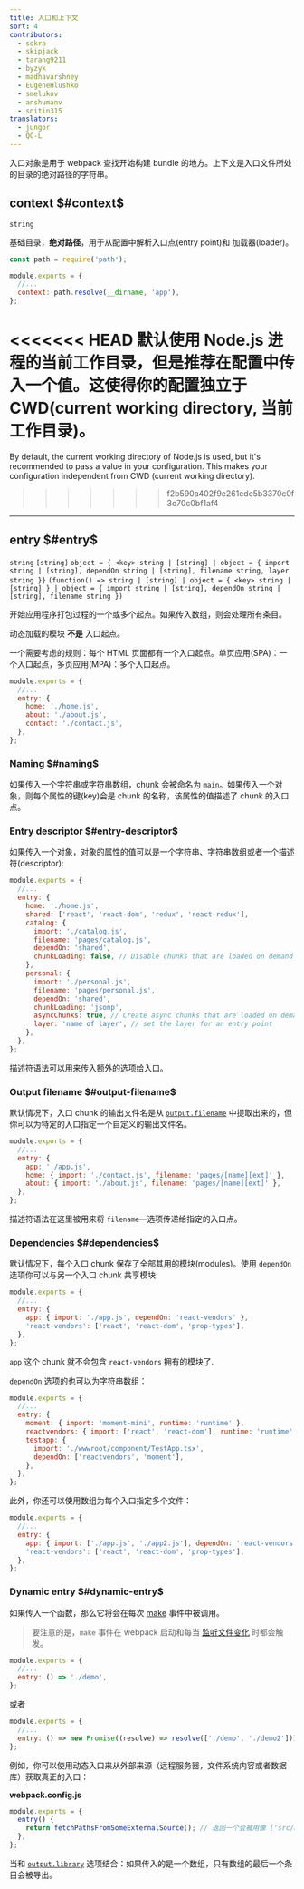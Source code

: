 ```yaml
---
title: 入口和上下文
sort: 4
contributors:
  - sokra
  - skipjack
  - tarang9211
  - byzyk
  - madhavarshney
  - EugeneHlushko
  - smelukov
  - anshumanv
  - snitin315
translators:
  - jungor
  - QC-L
---
```


入口对象是用于 webpack 查找开始构建 bundle 的地方。上下文是入口文件所处的目录的绝对路径的字符串。

## context $#context$

`string`

基础目录，**绝对路径**，用于从配置中解析入口点(entry point)和 加载器(loader)。

```js
const path = require('path');

module.exports = {
  //...
  context: path.resolve(__dirname, 'app'),
};
```

<<<<<<< HEAD
默认使用 Node.js 进程的当前工作目录，但是推荐在配置中传入一个值。这使得你的配置独立于 CWD(current working directory, 当前工作目录)。
=======
By default, the current working directory of Node.js is used, but it's recommended to pass a value in your configuration. This makes your configuration independent from CWD (current working directory).
>>>>>>> f2b590a402f9e261ede5b3370c0f3c70c0bf1af4

---

## entry $#entry$

`string` `[string]` `object = { <key> string | [string] | object = { import string | [string], dependOn string | [string], filename string, layer string }}` `(function() => string | [string] | object = { <key> string | [string] } | object = { import string | [string], dependOn string | [string], filename string })`

开始应用程序打包过程的一个或多个起点。如果传入数组，则会处理所有条目。

动态加载的模块 **不是** 入口起点。

一个需要考虑的规则：每个 HTML 页面都有一个入口起点。单页应用(SPA)：一个入口起点，多页应用(MPA)：多个入口起点。

```js
module.exports = {
  //...
  entry: {
    home: './home.js',
    about: './about.js',
    contact: './contact.js',
  },
};
```

### Naming $#naming$

如果传入一个字符串或字符串数组，chunk 会被命名为 `main`。如果传入一个对象，则每个属性的键(key)会是 chunk 的名称，该属性的值描述了 chunk 的入口点。

### Entry descriptor $#entry-descriptor$

如果传入一个对象，对象的属性的值可以是一个字符串、字符串数组或者一个描述符(descriptor):

```js
module.exports = {
  //...
  entry: {
    home: './home.js',
    shared: ['react', 'react-dom', 'redux', 'react-redux'],
    catalog: {
      import: './catalog.js',
      filename: 'pages/catalog.js',
      dependOn: 'shared',
      chunkLoading: false, // Disable chunks that are loaded on demand and put everything in the main chunk.
    },
    personal: {
      import: './personal.js',
      filename: 'pages/personal.js',
      dependOn: 'shared',
      chunkLoading: 'jsonp',
      asyncChunks: true, // Create async chunks that are loaded on demand.
      layer: 'name of layer', // set the layer for an entry point
    },
  },
};
```

描述符语法可以用来传入额外的选项给入口。

### Output filename $#output-filename$

默认情况下，入口 chunk 的输出文件名是从 [`output.filename`](/configuration/output/#outputfilename) 中提取出来的，但你可以为特定的入口指定一个自定义的输出文件名。

```js
module.exports = {
  //...
  entry: {
    app: './app.js',
    home: { import: './contact.js', filename: 'pages/[name][ext]' },
    about: { import: './about.js', filename: 'pages/[name][ext]' },
  },
};
```

描述符语法在这里被用来将 `filename`—选项传递给指定的入口点。

### Dependencies $#dependencies$

默认情况下，每个入口 chunk 保存了全部其用的模块(modules)。使用 `dependOn` 选项你可以与另一个入口 chunk 共享模块:

```js
module.exports = {
  //...
  entry: {
    app: { import: './app.js', dependOn: 'react-vendors' },
    'react-vendors': ['react', 'react-dom', 'prop-types'],
  },
};
```

`app` 这个 chunk 就不会包含 `react-vendors` 拥有的模块了.

`dependOn` 选项的也可以为字符串数组：

```js
module.exports = {
  //...
  entry: {
    moment: { import: 'moment-mini', runtime: 'runtime' },
    reactvendors: { import: ['react', 'react-dom'], runtime: 'runtime' },
    testapp: {
      import: './wwwroot/component/TestApp.tsx',
      dependOn: ['reactvendors', 'moment'],
    },
  },
};
```

此外，你还可以使用数组为每个入口指定多个文件：

```js
module.exports = {
  //...
  entry: {
    app: { import: ['./app.js', './app2.js'], dependOn: 'react-vendors' },
    'react-vendors': ['react', 'react-dom', 'prop-types'],
  },
};
```

### Dynamic entry $#dynamic-entry$

如果传入一个函数，那么它将会在每次 [make](/api/compiler-hooks/#make) 事件中被调用。

> 要注意的是，`make` 事件在 webpack 启动和每当 [监听文件变化](/configuration/watch/) 时都会触发。

```js
module.exports = {
  //...
  entry: () => './demo',
};
```

或者

```js
module.exports = {
  //...
  entry: () => new Promise((resolve) => resolve(['./demo', './demo2'])),
};
```

例如，你可以使用动态入口来从外部来源（远程服务器，文件系统内容或者数据库）获取真正的入口：

**webpack.config.js**

```js
module.exports = {
  entry() {
    return fetchPathsFromSomeExternalSource(); // 返回一个会被用像 ['src/main-layout.js', 'src/admin-layout.js'] 的东西 resolve 的 promise
  },
};
```

当和 [`output.library`](/configuration/output/#outputlibrary) 选项结合：如果传入的是一个数组，只有数组的最后一个条目会被导出。
